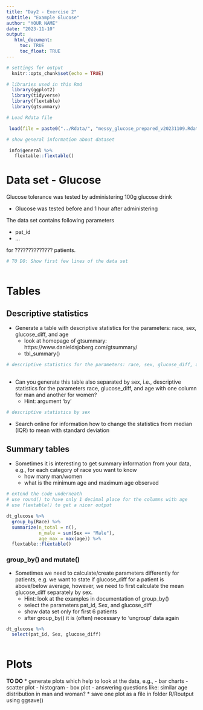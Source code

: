 ---
title: "Day2 - Exercise 2"
subtitle: "Example Glucose"
author: "YOUR NAME"
date: "2023-11-10"
output: 
   html_document:
     toc: TRUE
     toc_float: TRUE
---

```{r setup, include = FALSE}
# settings for output
  knitr::opts_chunk$set(echo = TRUE)

# libraries used in this Rmd
  library(ggplot2)
  library(tidyverse)
  library(flextable)
  library(gtsummary)
```

```{r}
# Load Rdata file

 load(file = paste0("../Rdata/", "messy_glucose_prepared_v20231109.Rdata"))

# show general information about dataset

 info$general %>% 
   flextable::flextable()

```



# Data set - Glucose


Glucose tolerance was tested by administering 100g glucose drink

* Glucose was tested before and 1 hour after administering

The data set contains following parameters

* pat_id 
* ...

for ?????????????? patients.

```{r}
# TO DO: Show first few lines of the data set
 


```

# Tables
## Descriptive statistics
* Generate a table with descriptive statistics for the parameters: race, sex, glucose_diff, and age
   - look at homepage of gtsummary: https://www.danieldsjoberg.com/gtsummary/
   - tbl_summary()

```{r}
# descriptive statistics for the parameters: race, sex, glucose_diff, and age
 
```


* Can you generate this table also separated by sex, i.e., descriptive statistics for the parameters race, glucose_diff, and age with one column for man and another for women?
   - Hint: argument 'by'
   

```{r, eval = TRUE, echo = TRUE}
# descriptive statistics by sex

```

* Search online for information how to change the statistics from median (IQR) to mean with standard deviation


## Summary tables
* Sometimes it is interesting to get summary information from your data, e.g., for each category of race you want to know
   - how many man/women
   - what is the minimum age and maximum age observed
   
```{r, eval = TRUE, echo = TRUE}
# extend the code underneath
# use round() to have only 1 decimal place for the columns with age
# use flextable() to get a nicer output

dt_glucose %>%
  group_by(Race) %>% 
  summarize(n_total = n(),
            n_male = sum(Sex == "Male"),
            age_max = max(age)) %>% 
  flextable::flextable()

```
 
### group_by() and mutate()
* Sometimes we need to calculate/create parameters differently for patients, e.g. we want to state if glucose_diff for a patient is above/below average, however, we need to first calculate the mean glucose_diff separately by sex.
   - Hint: look at the examples in documentation of group_by()
   - select the parameters pat_id, Sex, and glucose_diff
   - show data set only for first 6 patients
   - after group_by() it is (often) necessary to 'ungroup' data again

```{r}
dt_glucose %>% 
  select(pat_id, Sex, glucose_diff) 
 
```
  
  

# Plots
**TO DO**
* generate plots which help to look at the data, e.g.,
   - bar charts
   - scatter plot
   - histogram
   - box plot
   - answering questions like: similar age distribution in man and woman?
* save one plot as a file in folder R/Routput using ggsave()   
   


